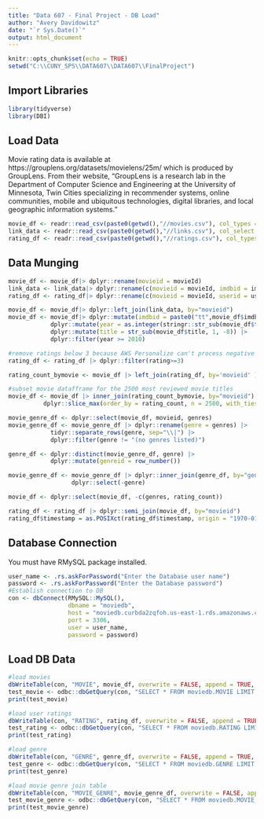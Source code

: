 ```yaml
---
title: "Data 607 - Final Project - DB Load"
author: "Avery Davidowitz"
date: "`r Sys.Date()`"
output: html_document
---
```


```r
knitr::opts_chunk$set(echo = TRUE)
setwd("C:\\CUNY_SPS\\DATA607\\DATA607\\FinalProject")
```

## Import Libraries
```r
library(tidyverse)
library(DBI)
```


## Load Data
Movie rating data is available at https://grouplens.org/datasets/movielens/25m/ which is produced by GroupLens. From their website,
"GroupLens is a research lab in the Department of Computer Science and Engineering at the University of Minnesota, Twin Cities specializing in recommender systems, online communities, mobile and ubiquitous technologies, digital libraries, and local geographic information systems."

```r
movie_df <- readr::read_csv(paste0(getwd(),"//movies.csv"), col_types = "icc")
link_data <- readr::read_csv(paste0(getwd(),"//links.csv"), col_select = -tmdbId, col_types = "ic")
rating_df <- readr::read_csv(paste0(getwd(),"//ratings.csv"), col_types = "iid?")
```


## Data Munging

```r
movie_df <- movie_df|> dplyr::rename(movieid = movieId)
link_data <- link_data|> dplyr::rename(c(movieid = movieId, imdbid = imdbId))
rating_df <- rating_df|> dplyr::rename(c(movieid = movieId, userid = userId))

movie_df <- movie_df|> dplyr::left_join(link_data, by="movieid")
movie_df <- movie_df|> dplyr::mutate(imdbid = paste0("tt",movie_df$imdbid)) |>
            dplyr::mutate(year = as.integer(stringr::str_sub(movie_df$title,-5,-2))) |>
            dplyr::mutate(title = str_sub(movie_df$title, 1, -8)) |>
            dplyr::filter(year >= 2010)

#remove ratings below 3 because AWS Personalize can't process negative feedback
rating_df <- rating_df |> dplyr::filter(rating>=3)

rating_count_bymovie <- movie_df |> left_join(rating_df, by='movieid' ) |> group_by(movieid) |> tally(!is.na(userid), name="rating_count")

#subset movie datafframe for the 2500 most reviewed movie titles 
movie_df <- movie_df |> inner_join(rating_count_bymovie, by="movieid") |>
          dplyr::slice_max(order_by = rating_count, n = 2500, with_ties = FALSE)

movie_genre_df <- dplyr::select(movie_df, movieid, genres)
movie_genre_df <- movie_genre_df |> dplyr::rename(genre = genres) |>
            tidyr::separate_rows(genre, sep="\\|") |>
            dplyr::filter(genre != "(no genres listed)")

genre_df <- dplyr::distinct(movie_genre_df, genre) |>
            dplyr::mutate(genreid = row_number())

movie_genre_df <- movie_genre_df |> dplyr::inner_join(genre_df, by="genre") |>
                  dplyr::select(-genre)

movie_df <- dplyr::select(movie_df, -c(genres, rating_count))
```

```r
rating_df <- rating_df |> dplyr::semi_join(movie_df, by="movieid")
rating_df$timestamp = as.POSIXct(rating_df$timestamp, origin = "1970-01-01")
```

## Database Connection

You must have RMySQL package installed.

```r
user_name <- .rs.askForPassword("Enter the Database user name")
password <- .rs.askForPassword("Enter the Database password")
#Establish connection to DB
con <- dbConnect(RMySQL::MySQL(), 
                 dbname = "moviedb", 
                 host = "moviedb.curbda2zqfoh.us-east-1.rds.amazonaws.com", 
                 port = 3306,
                 user = user_name,
                 password = password)
```

## Load DB Data

```r
#load movies
dbWriteTable(con, "MOVIE", movie_df, overwrite = FALSE, append = TRUE, row.names = FALSE) #load into DB
test_movie <- odbc::dbGetQuery(con, "SELECT * FROM moviedb.MOVIE LIMIT 6;") #test insert
print(test_movie)

#load user ratings
dbWriteTable(con, "RATING", rating_df, overwrite = FALSE, append = TRUE, row.names = FALSE) #load into DB
test_rating <- odbc::dbGetQuery(con, "SELECT * FROM moviedb.RATING LIMIT 6;") #test insert
print(test_rating)

#load genre
dbWriteTable(con, "GENRE", genre_df, overwrite = FALSE, append = TRUE, row.names = FALSE) #load into DB
test_genre <- odbc::dbGetQuery(con, "SELECT * FROM moviedb.GENRE LIMIT 6;") #test insert
print(test_genre)

#load movie genre join table
dbWriteTable(con, "MOVIE_GENRE", movie_genre_df, overwrite = FALSE, append = TRUE, row.names = FALSE) #load into DB
test_movie_genre <- odbc::dbGetQuery(con, "SELECT * FROM moviedb.MOVIE_GENRE LIMIT 6;") #test insert
print(test_movie_genre)
```

